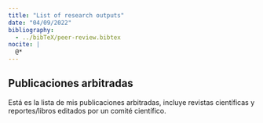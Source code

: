 ```yaml
---
title: "List of research outputs"
date: "04/09/2022"
bibliography: 
  - ../bibTeX/peer-review.bibtex
nocite: |
  @*
---
```


## Publicaciones arbitradas

Está es la lista de mis publicaciones arbitradas, incluye revistas científicas y reportes/libros editados por un comité científico.

::: {#refs}
:::